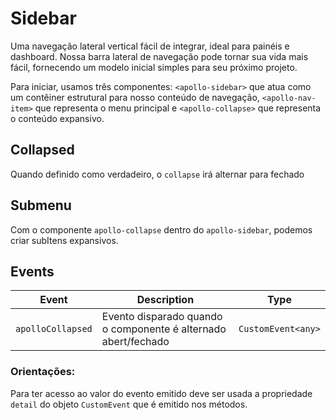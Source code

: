 
# Sidebar

<Status variant="inDevelopment" />

Uma navegação lateral vertical fácil de integrar, ideal para painéis e dashboard. Nossa barra lateral de navegação pode tornar sua vida mais fácil, fornecendo um modelo inicial simples para seu próximo projeto.

Para iniciar, usamos três componentes: `<apollo-sidebar>` que atua como um contêiner estrutural para nosso conteúdo de navegação, `<apollo-nav-item>` que representa o menu principal e `<apollo-collapse>` que representa o conteúdo expansivo.

<Story id="navigation-sidebar--base" />

<Props id="navigation-sidebar--base" />

## Collapsed

Quando definido como verdadeiro, o `collapse` irá alternar para fechado

<Story id="navigation-sidebar--collapsed" />

## Submenu

Com o componente `apollo-collapse` dentro do `apollo-sidebar`, podemos criar subItens expansivos.

<Story id="navigation-sidebar--submenu" />

## Events

| Event             | Description                                                    | Type               |
| ----------------- | -------------------------------------------------------------- | ------------------ |
| `apolloCollapsed` | Evento disparado quando o componente é alternado abert/fechado | `CustomEvent<any>` |

### Orientações:

Para ter acesso ao valor do evento emitido deve ser usada a propriedade `detail` do objeto `CustomEvent` que é emitido nos métodos.
